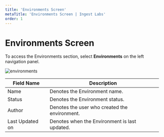 ---
title: 'Environments Screen'
metaTitle: 'Environments Screen | Ingest Labs'
order: 1
---

# Environments Screen

To access the Environments section, select **Environments** on the left navigation panel.

![environments](/images/environmentsimages/environmentsscreen.png)

| Field Name   | Description | 
| ----------- | ----------- | 
| Name | Denotes the Environment name. |
| Status | Denotes the Environment status.|
| Author | Denotes the user who created the environment. |
| Last Updated on | Denotes when the Environment is last updated. |


